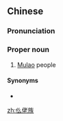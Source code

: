 ==Chinese==
{{zh-forms|type=21}}

===Pronunciation===
{{zh-pron
|m=Mùlǎozú
|c=muk6 lou5 zuk6
|mn=xm,zz:Mō͘-ló-cho̍k/qz:Mō͘-nó͘-cho̍k
|cat=pn
}}

===Proper noun===
{{zh-proper noun}}

# [[Mulao]] people {{gloss|an ethnic group of southern China}}

====Synonyms====
* {{zh-l|仫佬}}

[[zh:仫佬族]]